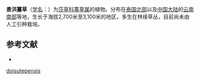 {{refimprove|time=2019-08-24T02:23:07+00:00}}
{{Speciesbox
| name = 景洪薹草
| status = 
| status_system = 
| image =
| genus = Carex
| species = doisutepensis
| authority = T. Koyama
}}

'''景洪薹草'''（[[学名|学名]]：{{lang|la|''Carex doisutepensis''}}）为[[莎草科|莎草科]][[薹草属|薹草属]]的植物。分布在[[泰国北部|泰国北部]]以及[[中国大陆|中国大陆]]的[[云南南部|云南南部]]等地，生长于海拔2,700米至3,100米的地区，多生在林缘草丛，目前尚未由人工引种栽培。

== 参考文献 ==
<div class="references-small">
* {{cite web| url =http://www.bioinfo.cn/db05/KmzwSpecies.php?action=view&id=7292| title =景洪薹草| work =《中国高等植物数据库全库》| publisher =中国科学院微生物研究所| author =昆明植物研究所| accessdate =2009-02-24| deadurl =yes| archiveurl =https://web.archive.org/web/20160305045955/http://www.bioinfo.cn/db05/KmzwSpecies.php?action=view&id=7292| archivedate =2016-03-05}}
</div>
{{Taxonbar|from=Q11090102}}

{{DEFAULTSORT:Carex doisutepensis}}
[[Category:薹草属|doisutepensis]]


{{Carex-stub}}